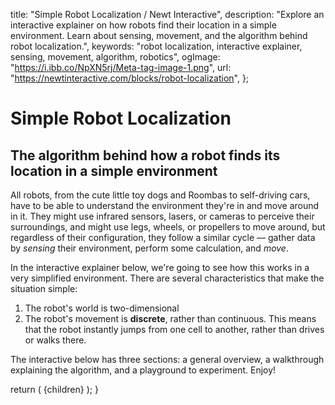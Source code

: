 
  title: "Simple Robot Localization / Newt Interactive",
  description: "Explore an interactive explainer on how robots find their location in a simple environment. Learn about sensing, movement, and the algorithm behind robot localization.",
  keywords: "robot localization, interactive explainer, sensing, movement, algorithm, robotics",
  ogImage: "https://i.ibb.co/NpXN5rj/Meta-tag-image-1.png",
  url: "https://newtinteractive.com/blocks/robot-localization",
};

# Simple Robot Localization

## The algorithm behind how a robot finds its location in a simple environment

All robots, from the cute little toy dogs and Roombas to self-driving cars, have to be able to understand the environment they're in and move around in it. They might use infrared sensors, lasers, or cameras to perceive their surroundings, and might use legs, wheels, or propellers to move around, but regardless of their configuration, they follow a similar cycle — gather data by *sensing* their environment, perform some calculation, and *move*.

In the interactive explainer below, we're going to see how this works in a very simplified environment. There are several characteristics that make the situation simple:

1. The robot's world is two-dimensional
2. The robot's movement is **discrete**, rather than continuous. This means that the robot instantly jumps from one cell to another, rather than drives or walks there.

The interactive below has three sections: a general overview, a walkthrough explaining the algorithm, and a playground to experiment. Enjoy!

<ArticleSection variant="large">
  <RobotLocalization />
</ArticleSection>

<PostArticleSubscribe />

  return (
    <MdxLayout metadata={metadata}>{children}</MdxLayout>
  );
}
